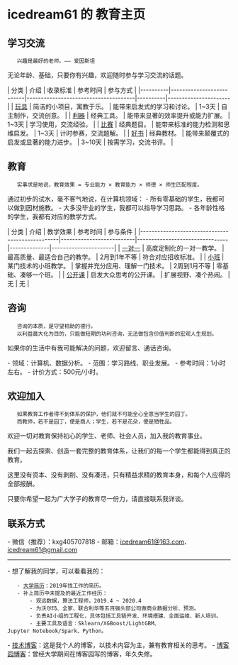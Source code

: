 = icedream61 的 教育主页 =

== 学习交流 ==

    兴趣是最好的老师。—— 爱因斯坦

无论年龄、基础，只要你有兴趣，欢迎随时参与学习交流的话题。

| 分类     | 介绍                     | 收录标准                             | 参考时间 | 参与方式             |
|----------|--------------------------|--------------------------------------|----------|----------------------|
| [[玩具]] | 简洁的小项目，寓教于乐。 | 能带来启发式的学习和讨论。           | 1~3天    | 自主制作，交流创意。 |
| [[利器]] | 经典工具。               | 能带来显著的效率提升或能力扩展。     | 1~3天    | 学习使用，交流经验。 |
| [[比赛]] | 经典题目。               | 能带来标准的能力检测和思维启发。     | 1~3天    | 计时参赛，交流题解。 |
| [[好书]] | 经典教材。               | 能带来颠覆式的启发或显著的能力进步。 | 3~10天   | 按需学习，交流书评。 |

== 教育 ==

    实事求是地说，教育效果 = 专业能力 × 教育能力 × 师德 × 师生匹配程度。

通过初步的试水，毫不客气地说，在计算机领域：
- 所有零基础的学生，我都可以做到因材施教。
- 大多没毕业的学生，我都可以指导学习思路。
- 各年龄性格的学生，我都有对应的教学方式。

| 分类                                            | 介绍                     | 教学效果                       | 参考时间     | 参与条件             |
|-------------------------------------------------|--------------------------|--------------------------------|--------------|----------------------|
| [[一对一]]                                      | 高度定制化的一对一教学。 | 最高质量、最适合自己的教学。   | 2月到1年不等 | 符合对应招收标准。   |
| [[小班]]                                        | 某门技术的小班教学。     | 掌握并充分应用、理解一门技术。 | 2周到1月不等 | 零基础、凑够一个班。 |
| [[https://space.bilibili.com/269924695|公开课]] | 启发大众思考的公开课。   | 扩展视野、凑个热闹。           | 无           | 无                   |

== 咨询 ==

    咨询的本质，是守望相助的德行。
    以利益最大化为目的，只能做短期的功利咨询，无法做包含价值判断的宏观人生规划。

如果你的生活中有我可能解决的问题，欢迎留言、通话咨询。
    
- 领域：计算机、数据分析。
- 范围：学习路线、职业发展。
- 参考时间：1小时左右。
- 计价方式：500元/小时。

== 欢迎加入 ==

    如果教育工作者得不到体系的保护，他们就不可能全心全意当学生的园丁。
    而教师，若不是园丁，便是商人；学生，若不是花朵，便是牺牲品。

欢迎一切对教育保持初心的学生、老师、社会人员，加入我的教育事业。

我们一起去探索、创造一套完整的教育体系，让我们的每一个学生都能得到真正的教育。

这里没有资本、没有剥削、没有凑活，只有精益求精的教育本身，和每个人应得的全部报酬。

只要你希望一起为广大学子的教育尽一份力，请直接联系我详谈。

== 联系方式 ==

- 微信（推荐）：kxg405707818
- 邮箱：[[mailto:icedream61@163.com|icedream61@163.com]]、[[mailto:icedream61@gmail.com|icedream61@gmail.com]]

----

- 想了解我的同学，可以看看我的：
    - [[local:../docs/卢奇个人简历 - 2019版.pdf|大学简历]]：2019年找工作的简历。
    - 补上简历中未提及的最近工作经历：
        - 观远数据，算法工程师，2019.4 ~ 2020.4
        - 为沃尔玛、全家、联合利华等五百强头部公司做商业数据分析、预测。
        - 负责AI小组的工程化，具体包括工具链开发、环境搭建、全面运维、新人培训。
        - 主要工具及语言：Sklearn/XGBoost/LightGBM、Jupyter Notebook/Spark、Python。
- [[技术博客]]：这是我个人的博客，以技术内容为主，兼有教育相关的思考。
- [[https://www.cnblogs.com/icedream61/|博客园博客]]：曾经大学期间在博客园写的博客，年久失修。

